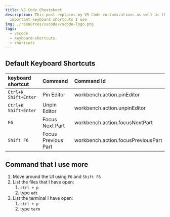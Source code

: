 ```yaml
---
title: VS Code Cheatsheet
description: This post explains my VS Code customizations as well as the most
  important keyboard shortcuts I use
img: ./resources/vscode/vscode-logo.png
tags:
  - vscode
  - keyboard-shortcuts
  - shortcuts
---
```


## Default Keyboard Shortcuts

| keyboard shortcut    | Command             | Command Id                         |
| :------------------- | :------------------ | :--------------------------------- |
| `Ctrl+K Shift+Enter` | Pin Editor          | workbench.action.pinEditor         |
| `Ctrl+K Shift+Enter` | Unpin Editor        | workbench.action.unpinEditor       |
| `F6`                 | Focus Next Part     | workbench.action.focusNextPart     |
| `Shift F6`           | Focus Previous Part | workbench.action.focusPreviousPart |

## Command that I use more

1. Move around the UI using `F6` and `Shift F6`
2. List the files that I have open:
   1. `ctrl + p `
   2. type `edt`
3. List the terminal I have open:
   1. `ctrl + p `
   2. type `term`

<!-- ## References -->
<!-- TODO: Create Navigation article -->
<!-- Example: navigation by symbols  -->
<!-- Example: navigation by files -->
<!-- Example: navigation as explained in the release notes 1.44.section *Workbench* -->
<!-- Example: separate queries* -->


<!-- TODO: Change UI -->
<!-- Release Notes 1.44 Section: Creating new Side Bar groups and moving panels -->


<!-- TODO: Check this page https://code.visualstudio.com/docs/getstarted/tips-and-tricks -->
<!-- TODO: Check last release notes https://code.visualstudio.com/updates/v1_47 -->